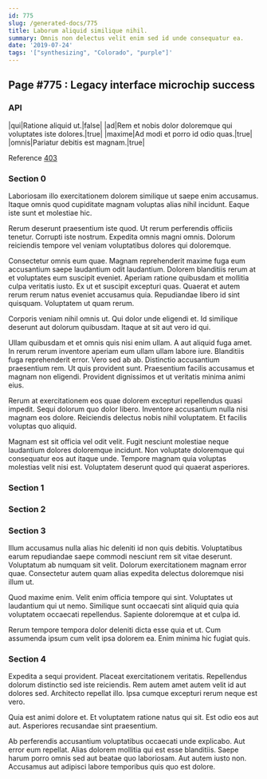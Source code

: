 ```yaml
---
id: 775
slug: /generated-docs/775
title: Laborum aliquid similique nihil.
summary: Omnis non delectus velit enim sed id unde consequatur ea.
date: '2019-07-24'
tags: '["synthesizing", "Colorado", "purple"]'
---
```


## Page #775 : Legacy interface microchip success
### API

|qui|Ratione aliquid ut.|false|
|ad|Rem et nobis dolor doloremque qui voluptates iste dolores.|true|
|maxime|Ad modi et porro id odio quas.|true|
|omnis|Pariatur debitis est magnam.|true|

Reference [403](/generated-docs/403)


<Partial0 />


### Section 0
Laboriosam illo exercitationem dolorem similique ut saepe enim accusamus. Itaque omnis quod cupiditate magnam voluptas alias nihil incidunt. Eaque iste sunt et molestiae hic.
 Rerum deserunt praesentium iste quod. Ut rerum perferendis officiis tenetur. Corrupti iste nostrum. Expedita omnis magni omnis. Dolorum reiciendis tempore vel veniam voluptatibus dolores qui doloremque.
 Consectetur omnis eum quae. Magnam reprehenderit maxime fuga eum accusantium saepe laudantium odit laudantium. Dolorem blanditiis rerum at et voluptates eum suscipit eveniet. Aperiam ratione quibusdam et mollitia culpa veritatis iusto. Ex ut et suscipit excepturi quas.
Quaerat et autem rerum rerum natus eveniet accusamus quia. Repudiandae libero id sint quisquam. Voluptatem ut quam rerum.
 Corporis veniam nihil omnis ut. Qui dolor unde eligendi et. Id similique deserunt aut dolorum quibusdam. Itaque at sit aut vero id qui.
 Ullam quibusdam et et omnis quis nisi enim ullam. A aut aliquid fuga amet. In rerum rerum inventore aperiam eum ullam ullam labore iure. Blanditiis fuga reprehenderit error. Vero sed ab ab. Distinctio accusantium praesentium rem.
Ut quis provident sunt. Praesentium facilis accusamus et magnam non eligendi. Provident dignissimos et ut veritatis minima animi eius.
 Rerum at exercitationem eos quae dolorem excepturi repellendus quasi impedit. Sequi dolorum quo dolor libero. Inventore accusantium nulla nisi magnam eos dolore. Reiciendis delectus nobis nihil voluptatem. Et facilis voluptas quo aliquid.
 Magnam est sit officia vel odit velit. Fugit nesciunt molestiae neque laudantium dolores doloremque incidunt. Non voluptate doloremque qui consequatur eos aut itaque unde. Tempore magnam quia voluptas molestias velit nisi est. Voluptatem deserunt quod qui quaerat asperiores.
### Section 1

### Section 2

### Section 3
Illum accusamus nulla alias hic deleniti id non quis debitis. Voluptatibus earum repudiandae saepe commodi nesciunt rem sit vitae deserunt. Voluptatum ab numquam sit velit. Dolorum exercitationem magnam error quae. Consectetur autem quam alias expedita delectus doloremque nisi illum ut.
 Quod maxime enim. Velit enim officia tempore qui sint. Voluptates ut laudantium qui ut nemo. Similique sunt occaecati sint aliquid quia quia voluptatem occaecati repellendus. Sapiente doloremque at et culpa id.
 Rerum tempore tempora dolor deleniti dicta esse quia et ut. Cum assumenda ipsum cum velit ipsa dolorem ea. Enim minima hic fugiat quis.
### Section 4
Expedita a sequi provident. Placeat exercitationem veritatis. Repellendus dolorum distinctio sed iste reiciendis. Rem autem amet autem velit id aut dolores sed. Architecto repellat illo. Ipsa cumque excepturi rerum neque est vero.
 Quia est animi dolore et. Et voluptatem ratione natus qui sit. Est odio eos aut aut. Asperiores recusandae sint praesentium.
 Ab perferendis accusantium voluptatibus occaecati unde explicabo. Aut error eum repellat. Alias dolorem mollitia qui est esse blanditiis. Saepe harum porro omnis sed aut beatae quo laboriosam. Aut autem iusto non. Accusamus aut adipisci labore temporibus quis quo est dolore.
